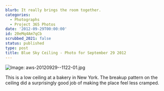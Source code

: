 ```yaml
---
blurb: It really brings the room together.
categories:
  - Photographs
  - Project 365 Photos
date: '2012-09-29T00:00:00'
id: 20eMq4Am7qCb
scrubbed_2021: false
status: published
type: post
title: Blue Sky Ceiling - Photo for September 29 2012
---
```


![Image: aws-20120929--1122-01.jpg](/aws-20120929--1122-01.jpg)

This is a low ceiling at a bakery in New York. The breakup pattern on the ceiling did a surprisingly good job of making the place feel less cramped.

